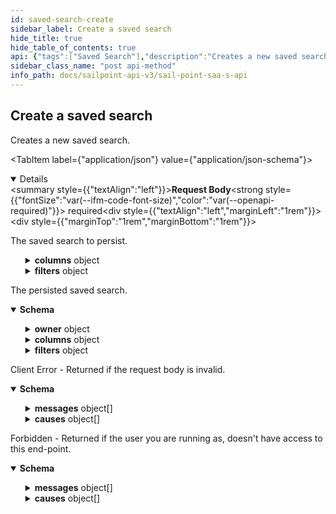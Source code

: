 ```yaml
---
id: saved-search-create
sidebar_label: Create a saved search
hide_title: true
hide_table_of_contents: true
api: {"tags":["Saved Search"],"description":"Creates a new saved search.\n","operationId":"savedSearchCreate","requestBody":{"description":"The saved search to persist.","content":{"application/json":{"schema":{"allOf":[{"type":"object","properties":{"name":{"description":"The name of the saved search.\n","type":"string","example":"Disabled accounts"},"description":{"description":"The description of the saved search.\n","type":"string","example":"Disabled accounts"}}},{"type":"object","properties":{"public":{"description":"Indicates if the saved search is public.\n","type":"boolean","default":false},"created":{"description":"The date the saved search was initially created.\n","type":"string","nullable":true,"format":"date-time","example":"2018-06-25T20:22:28.104Z"},"modified":{"description":"The last date the saved search was modified.\n","type":"string","nullable":true,"format":"date-time","example":"2018-06-25T20:22:28.104Z"},"indices":{"description":"The names of the Elasticsearch indices in which to search.\n","type":"array","items":{"description":"Enum representing the currently supported indices.\nAdditional values may be added in the future without notice.","type":"string","enum":["accessprofiles","accountactivities","entitlements","events","identities","roles"],"example":"identities"},"example":["identities"]},"columns":{"description":"The columns to be returned (specifies the order in which they will be presented) for each document type.\n\nThe currently supported document types are: _accessprofile_, _accountactivity_, _account_, _aggregation_, _entitlement_, _event_, _identity_, and _role_.\n","type":"object","additionalProperties":{"type":"array","items":{"type":"object","properties":{"field":{"description":"The name of the field.\n","type":"string"},"header":{"description":"The value of the header.\n","type":"string"}},"required":["field"]}},"example":{"identity":[{"field":"displayName","header":"Display Name"},{"field":"email","header":"Work Email"},{"field":"attributes.cloudLifecycleState","header":"Lifecycle State"}]}},"query":{"description":"The search query using Elasticsearch [Query String Query](https://www.elastic.co/guide/en/elasticsearch/reference/5.2/query-dsl-query-string-query.html#query-string) syntax from the Query DSL.\n","type":"string","example":"@accounts(disabled:true)"},"fields":{"description":"The fields to be searched against in a multi-field query.\n","type":"array","items":{"type":"string"},"example":["disabled"]},"sort":{"description":"The fields to be used to sort the search results.\n","type":"array","items":{"type":"string"},"example":["displayName"]},"filters":{"nullable":true,"allOf":[{"type":"object","description":"The filters to be applied for each filtered field name.","example":{"attributes.cloudAuthoritativeSource":{"type":"EXISTS","exclude":true},"accessCount":{"type":"RANGE","range":{"lower":{"value":"3"}}},"created":{"type":"RANGE","range":{"lower":{"value":"2019-12-01","inclusive":true},"upper":{"value":"2020-01-01"}}},"source.name":{"type":"TERMS","terms":["HR Employees","Corporate Active Directory"],"exclude":true},"protected":{"type":"TERMS","terms":["true"]}}},{"type":"object","properties":{"type":{"description":"Enum representing the currently supported filter types.\nAdditional values may be added in the future without notice.","type":"string","enum":["EXISTS","RANGE","TERMS"],"example":"RANGE"},"range":{"type":"object","description":"The range of values to be filtered.","properties":{"lower":{"description":"The lower bound of the range.","type":"object","required":["value"],"properties":{"value":{"description":"The value of the range's endpoint.","type":"string"},"inclusive":{"description":"Indicates if the endpoint is included in the range.","type":"boolean","default":false}}},"upper":{"description":"The upper bound of the range.","type":"object","required":["value"],"properties":{"value":{"description":"The value of the range's endpoint.","type":"string"},"inclusive":{"description":"Indicates if the endpoint is included in the range.","type":"boolean","default":false}}}}},"terms":{"description":"The terms to be filtered.","type":"array","items":{"type":"string"}},"exclude":{"description":"Indicates if the filter excludes results.","type":"boolean","default":false}}}]}},"required":["indices","query"]}]}}},"required":true},"responses":{"201":{"description":"The persisted saved search.","content":{"application/json":{"schema":{"type":"object","allOf":[{"type":"object","properties":{"id":{"description":"The saved search ID.\n","type":"string","example":"0de46054-fe90-434a-b84e-c6b3359d0c64"},"owner":{"description":"The owner of the saved search.\n","type":"object","properties":{"type":{"type":"string","enum":["ACCOUNT_CORRELATION_CONFIG","ACCESS_PROFILE","ACCESS_REQUEST_APPROVAL","ACCOUNT","APPLICATION","CAMPAIGN","CAMPAIGN_FILTER","CERTIFICATION","CLUSTER","CONNECTOR_SCHEMA","ENTITLEMENT","GOVERNANCE_GROUP","IDENTITY","IDENTITY_PROFILE","IDENTITY_REQUEST","LIFECYCLE_STATE","PASSWORD_POLICY","ROLE","RULE","SOD_POLICY","SOURCE","TAG_CATEGORY","TASK_RESULT","REPORT_RESULT","SOD_VIOLATION","ACCOUNT_ACTIVITY"],"description":"An enumeration of the types of DTOs supported within the IdentityNow infrastructure.","example":"IDENTITY"},"id":{"type":"string","example":"2c91808568c529c60168cca6f90c1313"}},"required":["type","id"]}}},{"type":"object","properties":{"name":{"description":"The name of the saved search.\n","type":"string","example":"Disabled accounts"},"description":{"description":"The description of the saved search.\n","type":"string","example":"Disabled accounts"}}},{"type":"object","properties":{"public":{"description":"Indicates if the saved search is public.\n","type":"boolean","default":false},"created":{"description":"The date the saved search was initially created.\n","type":"string","nullable":true,"format":"date-time","example":"2018-06-25T20:22:28.104Z"},"modified":{"description":"The last date the saved search was modified.\n","type":"string","nullable":true,"format":"date-time","example":"2018-06-25T20:22:28.104Z"},"indices":{"description":"The names of the Elasticsearch indices in which to search.\n","type":"array","items":{"description":"Enum representing the currently supported indices.\nAdditional values may be added in the future without notice.","type":"string","enum":["accessprofiles","accountactivities","entitlements","events","identities","roles"],"example":"identities"},"example":["identities"]},"columns":{"description":"The columns to be returned (specifies the order in which they will be presented) for each document type.\n\nThe currently supported document types are: _accessprofile_, _accountactivity_, _account_, _aggregation_, _entitlement_, _event_, _identity_, and _role_.\n","type":"object","additionalProperties":{"type":"array","items":{"type":"object","properties":{"field":{"description":"The name of the field.\n","type":"string"},"header":{"description":"The value of the header.\n","type":"string"}},"required":["field"]}},"example":{"identity":[{"field":"displayName","header":"Display Name"},{"field":"email","header":"Work Email"},{"field":"attributes.cloudLifecycleState","header":"Lifecycle State"}]}},"query":{"description":"The search query using Elasticsearch [Query String Query](https://www.elastic.co/guide/en/elasticsearch/reference/5.2/query-dsl-query-string-query.html#query-string) syntax from the Query DSL.\n","type":"string","example":"@accounts(disabled:true)"},"fields":{"description":"The fields to be searched against in a multi-field query.\n","type":"array","items":{"type":"string"},"example":["disabled"]},"sort":{"description":"The fields to be used to sort the search results.\n","type":"array","items":{"type":"string"},"example":["displayName"]},"filters":{"nullable":true,"allOf":[{"type":"object","description":"The filters to be applied for each filtered field name.","example":{"attributes.cloudAuthoritativeSource":{"type":"EXISTS","exclude":true},"accessCount":{"type":"RANGE","range":{"lower":{"value":"3"}}},"created":{"type":"RANGE","range":{"lower":{"value":"2019-12-01","inclusive":true},"upper":{"value":"2020-01-01"}}},"source.name":{"type":"TERMS","terms":["HR Employees","Corporate Active Directory"],"exclude":true},"protected":{"type":"TERMS","terms":["true"]}}},{"type":"object","properties":{"type":{"description":"Enum representing the currently supported filter types.\nAdditional values may be added in the future without notice.","type":"string","enum":["EXISTS","RANGE","TERMS"],"example":"RANGE"},"range":{"type":"object","description":"The range of values to be filtered.","properties":{"lower":{"description":"The lower bound of the range.","type":"object","required":["value"],"properties":{"value":{"description":"The value of the range's endpoint.","type":"string"},"inclusive":{"description":"Indicates if the endpoint is included in the range.","type":"boolean","default":false}}},"upper":{"description":"The upper bound of the range.","type":"object","required":["value"],"properties":{"value":{"description":"The value of the range's endpoint.","type":"string"},"inclusive":{"description":"Indicates if the endpoint is included in the range.","type":"boolean","default":false}}}}},"terms":{"description":"The terms to be filtered.","type":"array","items":{"type":"string"}},"exclude":{"description":"Indicates if the filter excludes results.","type":"boolean","default":false}}}]}},"required":["indices","query"]}]}}}},"400":{"description":"Client Error - Returned if the request body is invalid.","content":{"application/json":{"schema":{"type":"object","properties":{"detailCode":{"type":"string","description":"Fine-grained error code providing more detail of the error.","example":"400.1 Bad Request Content"},"trackingId":{"type":"string","description":"Unique tracking id for the error.","example":"e7eab60924f64aa284175b9fa3309599"},"messages":{"type":"array","description":"Generic localized reason for error","items":{"type":"object","properties":{"locale":{"type":"string","description":"The locale for the message text, a BCP 47 language tag.","example":"en-US"},"localeOrigin":{"type":"string","enum":["DEFAULT","REQUEST"],"description":"An indicator of how the locale was selected. *DEFAULT* means the locale is the system default. *REQUEST* means the locale was selected from the request context (i.e., best match based on the *Accept-Language* header). Additional values may be added in the future without notice.","example":"DEFAULT"},"text":{"type":"string","description":"Actual text of the error message in the indicated locale.","example":"The request was syntactically correct but its content is semantically invalid."}}}},"causes":{"type":"array","description":"Plain-text descriptive reasons to provide additional detail to the text provided in the messages field","items":{"type":"object","properties":{"locale":{"type":"string","description":"The locale for the message text, a BCP 47 language tag.","example":"en-US"},"localeOrigin":{"type":"string","enum":["DEFAULT","REQUEST"],"description":"An indicator of how the locale was selected. *DEFAULT* means the locale is the system default. *REQUEST* means the locale was selected from the request context (i.e., best match based on the *Accept-Language* header). Additional values may be added in the future without notice.","example":"DEFAULT"},"text":{"type":"string","description":"Actual text of the error message in the indicated locale.","example":"The request was syntactically correct but its content is semantically invalid."}}}}}}}}},"403":{"description":"Forbidden - Returned if the user you are running as, doesn't have access to this end-point.","content":{"application/json":{"schema":{"type":"object","properties":{"detailCode":{"type":"string","description":"Fine-grained error code providing more detail of the error.","example":"400.1 Bad Request Content"},"trackingId":{"type":"string","description":"Unique tracking id for the error.","example":"e7eab60924f64aa284175b9fa3309599"},"messages":{"type":"array","description":"Generic localized reason for error","items":{"type":"object","properties":{"locale":{"type":"string","description":"The locale for the message text, a BCP 47 language tag.","example":"en-US"},"localeOrigin":{"type":"string","enum":["DEFAULT","REQUEST"],"description":"An indicator of how the locale was selected. *DEFAULT* means the locale is the system default. *REQUEST* means the locale was selected from the request context (i.e., best match based on the *Accept-Language* header). Additional values may be added in the future without notice.","example":"DEFAULT"},"text":{"type":"string","description":"Actual text of the error message in the indicated locale.","example":"The request was syntactically correct but its content is semantically invalid."}}}},"causes":{"type":"array","description":"Plain-text descriptive reasons to provide additional detail to the text provided in the messages field","items":{"type":"object","properties":{"locale":{"type":"string","description":"The locale for the message text, a BCP 47 language tag.","example":"en-US"},"localeOrigin":{"type":"string","enum":["DEFAULT","REQUEST"],"description":"An indicator of how the locale was selected. *DEFAULT* means the locale is the system default. *REQUEST* means the locale was selected from the request context (i.e., best match based on the *Accept-Language* header). Additional values may be added in the future without notice.","example":"DEFAULT"},"text":{"type":"string","description":"Actual text of the error message in the indicated locale.","example":"The request was syntactically correct but its content is semantically invalid."}}}}}},"examples":{"403":{"summary":"An example of a 403 response object","value":{"detailCode":"403 Forbidden","trackingId":"b21b1f7ce4da4d639f2c62a57171b427","messages":[{"locale":"en-US","localeOrigin":"DEFAULT","text":"The server understood the request but refuses to authorize it."}]}}}}}}},"method":"post","path":"/saved-searches","servers":[{"url":"https://{tenant}.api.identitynow.com/v3","description":"This is the production API server.","variables":{"tenant":{"default":"sailpoint","description":"This is the name of your tenant, typically your company's name."}}}],"security":[{"oauth2":[]}],"securitySchemes":{"oauth2":{"type":"oauth2","description":"OAuth2 Bearer token (JWT). See [IdentityNow REST API Authentication](https://developer.sailpoint.com/docs/authentication.html) for more information.\n- Directions for generating a [personal access token](https://developer.sailpoint.com/docs/authentication.html#personal-access-tokens)\n- Directions using [client credentials flow](https://developer.sailpoint.com/docs/authentication.html#client-credentials-grant-flow)\n- Directions for using [authorization code flow](https://developer.sailpoint.com/docs/authentication.html#authorization-code-grant-flow)\n\nWhich authentication method should I choose?  See our [guide](https://developer.sailpoint.com/docs/authentication.html#which-oauth-2-0-grant-flow-should-i-use)\n\nLearn more about how to find your `tokenUrl` and `authorizationUrl` [in our docs](https://developer.sailpoint.com/docs/authentication.html#finding-your-tenant-s-oauth-details)\n","flows":{"clientCredentials":{"tokenUrl":"https://tenant.api.identitynow.com/oauth/token","scopes":{"sp:scopes:default":"default scope","sp:scopes:all":"access to all scopes"}},"authorizationCode":{"authorizationUrl":"https://tenant.identitynow.com/oauth/authorize","tokenUrl":"https://tenant.api.identitynow.com/oauth/token","scopes":{"sp:scopes:default":"default scope","sp:scopes:all":"access to all scopes"}}}}},"jsonRequestBodyExample":{"name":"Disabled accounts","description":"Disabled accounts","public":false,"created":"2018-06-25T20:22:28.104Z","modified":"2018-06-25T20:22:28.104Z","indices":["identities"],"columns":{"identity":[{"field":"displayName","header":"Display Name"},{"field":"email","header":"Work Email"},{"field":"attributes.cloudLifecycleState","header":"Lifecycle State"}]},"query":"@accounts(disabled:true)","fields":["disabled"],"sort":["displayName"],"filters":{"attributes.cloudAuthoritativeSource":{"type":"EXISTS","exclude":true},"accessCount":{"type":"RANGE","range":{"lower":{"value":"3"}}},"created":{"type":"RANGE","range":{"lower":{"value":"2019-12-01","inclusive":true},"upper":{"value":"2020-01-01"}}},"source.name":{"type":"TERMS","terms":["HR Employees","Corporate Active Directory"],"exclude":true},"protected":{"type":"TERMS","terms":["true"]}}},"info":{"contact":{"email":"developers@sailpoint.com","name":"Developer Relations","url":"https://developer.sailpoint.com/discuss"},"description":"These are the public APIs for SailPoint's SaaS services. We encourage you to join the SailPoint Developer Community forum at https://developer.sailpoint.com/discuss to connect with other developers using our APIs.","title":"SailPoint - SaaS API","version":"3.0.0"},"postman":{"name":"Create a saved search","description":{"content":"Creates a new saved search.\n","type":"text/plain"},"url":{"path":["saved-searches"],"host":["{{baseUrl}}"],"query":[],"variable":[]},"header":[{"key":"Content-Type","value":"application/json"},{"key":"Accept","value":"application/json"}],"method":"POST","body":{"mode":"raw","raw":"\"\"","options":{"raw":{"language":"json"}}}}}
sidebar_class_name: "post api-method"
info_path: docs/sailpoint-api-v3/sail-point-saa-s-api
---
```



## Create a saved search



Creates a new saved search.


<MimeTabs><TabItem label={"application/json"} value={"application/json-schema"}><details style={{}} data-collapsed={false} open={true}><summary style={{"textAlign":"left"}}><strong>Request Body</strong><strong style={{"fontSize":"var(--ifm-code-font-size)","color":"var(--openapi-required)"}}> required</strong></summary><div style={{"textAlign":"left","marginLeft":"1rem"}}><div style={{"marginTop":"1rem","marginBottom":"1rem"}}>

The saved search to persist.

</div></div><ul style={{"marginLeft":"1rem"}}><SchemaItem collapsible={false} name={"name"} required={false} schemaDescription={"The name of the saved search.\n"} schemaName={"string"} qualifierMessage={undefined} defaultValue={undefined}></SchemaItem><SchemaItem collapsible={false} name={"description"} required={false} schemaDescription={"The description of the saved search.\n"} schemaName={"string"} qualifierMessage={undefined} defaultValue={undefined}></SchemaItem><SchemaItem collapsible={false} name={"public"} required={false} schemaDescription={"Indicates if the saved search is public.\n"} schemaName={"boolean"} qualifierMessage={undefined} defaultValue={false}></SchemaItem><SchemaItem collapsible={false} name={"created"} required={false} schemaDescription={"The date the saved search was initially created.\n"} schemaName={"date-time"} qualifierMessage={undefined} defaultValue={undefined}></SchemaItem><SchemaItem collapsible={false} name={"modified"} required={false} schemaDescription={"The last date the saved search was modified.\n"} schemaName={"date-time"} qualifierMessage={undefined} defaultValue={undefined}></SchemaItem><SchemaItem collapsible={false} name={"indices"} required={true} schemaDescription={"The names of the Elasticsearch indices in which to search.\n"} schemaName={"string[]"} qualifierMessage={"**Possible values:** [`accessprofiles`, `accountactivities`, `entitlements`, `events`, `identities`, `roles`]"} defaultValue={undefined}></SchemaItem><SchemaItem collapsible={true} className={"schemaItem"}><details style={{}}><summary style={{}}><strong>columns</strong><span style={{"opacity":"0.6"}}> object</span></summary><div style={{"marginLeft":"1rem"}}><div style={{"marginTop":".5rem","marginBottom":".5rem"}}>

The columns to be returned (specifies the order in which they will be presented) for each document type.

The currently supported document types are: _accessprofile_, _accountactivity_, _account_, _aggregation_, _entitlement_, _event_, _identity_, and _role_.


</div><SchemaItem collapsible={false} name={"type"} required={false} schemaDescription={undefined} schemaName={""} qualifierMessage={undefined} defaultValue={undefined}></SchemaItem><SchemaItem collapsible={true} className={"schemaItem"}><details style={{}}><summary style={{}}><strong>items</strong><span style={{"opacity":"0.6"}}> object</span></summary><div style={{"marginLeft":"1rem"}}><SchemaItem collapsible={false} name={"field"} required={true} schemaDescription={"The name of the field.\n"} schemaName={"string"} qualifierMessage={undefined} defaultValue={undefined}></SchemaItem><SchemaItem collapsible={false} name={"header"} required={false} schemaDescription={"The value of the header.\n"} schemaName={"string"} qualifierMessage={undefined} defaultValue={undefined}></SchemaItem></div></details></SchemaItem></div></details></SchemaItem><SchemaItem collapsible={false} name={"query"} required={true} schemaDescription={"The search query using Elasticsearch [Query String Query](https://www.elastic.co/guide/en/elasticsearch/reference/5.2/query-dsl-query-string-query.html#query-string) syntax from the Query DSL.\n"} schemaName={"string"} qualifierMessage={undefined} defaultValue={undefined}></SchemaItem><SchemaItem collapsible={false} name={"fields"} required={false} schemaDescription={"The fields to be searched against in a multi-field query.\n"} schemaName={"string[]"} qualifierMessage={undefined} defaultValue={undefined}></SchemaItem><SchemaItem collapsible={false} name={"sort"} required={false} schemaDescription={"The fields to be used to sort the search results.\n"} schemaName={"string[]"} qualifierMessage={undefined} defaultValue={undefined}></SchemaItem><SchemaItem collapsible={true} className={"schemaItem"}><details style={{}}><summary style={{}}><strong>filters</strong><span style={{"opacity":"0.6"}}> object</span></summary><div style={{"marginLeft":"1rem"}}><div style={{"marginTop":".5rem","marginBottom":".5rem"}}>

The filters to be applied for each filtered field name.

</div><SchemaItem collapsible={false} name={"type"} required={false} schemaDescription={"Enum representing the currently supported filter types.\nAdditional values may be added in the future without notice."} schemaName={"string"} qualifierMessage={"**Possible values:** [`EXISTS`, `RANGE`, `TERMS`]"} defaultValue={undefined}></SchemaItem><SchemaItem collapsible={true} className={"schemaItem"}><details style={{}}><summary style={{}}><strong>range</strong><span style={{"opacity":"0.6"}}> object</span></summary><div style={{"marginLeft":"1rem"}}><div style={{"marginTop":".5rem","marginBottom":".5rem"}}>

The range of values to be filtered.

</div><SchemaItem collapsible={true} className={"schemaItem"}><details style={{}}><summary style={{}}><strong>lower</strong><span style={{"opacity":"0.6"}}> object</span></summary><div style={{"marginLeft":"1rem"}}><div style={{"marginTop":".5rem","marginBottom":".5rem"}}>

The lower bound of the range.

</div><SchemaItem collapsible={false} name={"value"} required={true} schemaDescription={"The value of the range's endpoint."} schemaName={"string"} qualifierMessage={undefined} defaultValue={undefined}></SchemaItem><SchemaItem collapsible={false} name={"inclusive"} required={false} schemaDescription={"Indicates if the endpoint is included in the range."} schemaName={"boolean"} qualifierMessage={undefined} defaultValue={false}></SchemaItem></div></details></SchemaItem><SchemaItem collapsible={true} className={"schemaItem"}><details style={{}}><summary style={{}}><strong>upper</strong><span style={{"opacity":"0.6"}}> object</span></summary><div style={{"marginLeft":"1rem"}}><div style={{"marginTop":".5rem","marginBottom":".5rem"}}>

The upper bound of the range.

</div><SchemaItem collapsible={false} name={"value"} required={true} schemaDescription={"The value of the range's endpoint."} schemaName={"string"} qualifierMessage={undefined} defaultValue={undefined}></SchemaItem><SchemaItem collapsible={false} name={"inclusive"} required={false} schemaDescription={"Indicates if the endpoint is included in the range."} schemaName={"boolean"} qualifierMessage={undefined} defaultValue={false}></SchemaItem></div></details></SchemaItem></div></details></SchemaItem><SchemaItem collapsible={false} name={"terms"} required={false} schemaDescription={"The terms to be filtered."} schemaName={"string[]"} qualifierMessage={undefined} defaultValue={undefined}></SchemaItem><SchemaItem collapsible={false} name={"exclude"} required={false} schemaDescription={"Indicates if the filter excludes results."} schemaName={"boolean"} qualifierMessage={undefined} defaultValue={false}></SchemaItem></div></details></SchemaItem></ul></details></TabItem></MimeTabs><div><ApiTabs><TabItem label={"201"} value={"201"}><div>

The persisted saved search.

</div><div><MimeTabs groupId={"mime-type"}><TabItem label={"application/json"} value={"application/json"}><SchemaTabs groupId={"schema-tabs"}><TabItem label={"Schema"} value={"Schema"}><details style={{}} data-collapsed={false} open={true}><summary style={{"textAlign":"left"}}><strong>Schema</strong></summary><div style={{"textAlign":"left","marginLeft":"1rem"}}></div><ul style={{"marginLeft":"1rem"}}><SchemaItem collapsible={false} name={"id"} required={false} schemaDescription={"The saved search ID.\n"} schemaName={"string"} qualifierMessage={undefined} defaultValue={undefined}></SchemaItem><SchemaItem collapsible={true} className={"schemaItem"}><details style={{}}><summary style={{}}><strong>owner</strong><span style={{"opacity":"0.6"}}> object</span></summary><div style={{"marginLeft":"1rem"}}><div style={{"marginTop":".5rem","marginBottom":".5rem"}}>

The owner of the saved search.


</div><SchemaItem collapsible={false} name={"type"} required={false} schemaDescription={"An enumeration of the types of DTOs supported within the IdentityNow infrastructure."} schemaName={"string"} qualifierMessage={"**Possible values:** [`ACCOUNT_CORRELATION_CONFIG`, `ACCESS_PROFILE`, `ACCESS_REQUEST_APPROVAL`, `ACCOUNT`, `APPLICATION`, `CAMPAIGN`, `CAMPAIGN_FILTER`, `CERTIFICATION`, `CLUSTER`, `CONNECTOR_SCHEMA`, `ENTITLEMENT`, `GOVERNANCE_GROUP`, `IDENTITY`, `IDENTITY_PROFILE`, `IDENTITY_REQUEST`, `LIFECYCLE_STATE`, `PASSWORD_POLICY`, `ROLE`, `RULE`, `SOD_POLICY`, `SOURCE`, `TAG_CATEGORY`, `TASK_RESULT`, `REPORT_RESULT`, `SOD_VIOLATION`, `ACCOUNT_ACTIVITY`]"} defaultValue={undefined}></SchemaItem><SchemaItem collapsible={false} name={"id"} required={false} schemaDescription={undefined} schemaName={"string"} qualifierMessage={undefined} defaultValue={undefined}></SchemaItem></div></details></SchemaItem><SchemaItem collapsible={false} name={"name"} required={false} schemaDescription={"The name of the saved search.\n"} schemaName={"string"} qualifierMessage={undefined} defaultValue={undefined}></SchemaItem><SchemaItem collapsible={false} name={"description"} required={false} schemaDescription={"The description of the saved search.\n"} schemaName={"string"} qualifierMessage={undefined} defaultValue={undefined}></SchemaItem><SchemaItem collapsible={false} name={"public"} required={false} schemaDescription={"Indicates if the saved search is public.\n"} schemaName={"boolean"} qualifierMessage={undefined} defaultValue={false}></SchemaItem><SchemaItem collapsible={false} name={"created"} required={false} schemaDescription={"The date the saved search was initially created.\n"} schemaName={"date-time"} qualifierMessage={undefined} defaultValue={undefined}></SchemaItem><SchemaItem collapsible={false} name={"modified"} required={false} schemaDescription={"The last date the saved search was modified.\n"} schemaName={"date-time"} qualifierMessage={undefined} defaultValue={undefined}></SchemaItem><SchemaItem collapsible={false} name={"indices"} required={false} schemaDescription={"The names of the Elasticsearch indices in which to search.\n"} schemaName={"string[]"} qualifierMessage={"**Possible values:** [`accessprofiles`, `accountactivities`, `entitlements`, `events`, `identities`, `roles`]"} defaultValue={undefined}></SchemaItem><SchemaItem collapsible={true} className={"schemaItem"}><details style={{}}><summary style={{}}><strong>columns</strong><span style={{"opacity":"0.6"}}> object</span></summary><div style={{"marginLeft":"1rem"}}><div style={{"marginTop":".5rem","marginBottom":".5rem"}}>

The columns to be returned (specifies the order in which they will be presented) for each document type.

The currently supported document types are: _accessprofile_, _accountactivity_, _account_, _aggregation_, _entitlement_, _event_, _identity_, and _role_.


</div><SchemaItem collapsible={false} name={"type"} required={false} schemaDescription={undefined} schemaName={""} qualifierMessage={undefined} defaultValue={undefined}></SchemaItem><SchemaItem collapsible={true} className={"schemaItem"}><details style={{}}><summary style={{}}><strong>items</strong><span style={{"opacity":"0.6"}}> object</span></summary><div style={{"marginLeft":"1rem"}}><SchemaItem collapsible={false} name={"field"} required={false} schemaDescription={"The name of the field.\n"} schemaName={"string"} qualifierMessage={undefined} defaultValue={undefined}></SchemaItem><SchemaItem collapsible={false} name={"header"} required={false} schemaDescription={"The value of the header.\n"} schemaName={"string"} qualifierMessage={undefined} defaultValue={undefined}></SchemaItem></div></details></SchemaItem></div></details></SchemaItem><SchemaItem collapsible={false} name={"query"} required={false} schemaDescription={"The search query using Elasticsearch [Query String Query](https://www.elastic.co/guide/en/elasticsearch/reference/5.2/query-dsl-query-string-query.html#query-string) syntax from the Query DSL.\n"} schemaName={"string"} qualifierMessage={undefined} defaultValue={undefined}></SchemaItem><SchemaItem collapsible={false} name={"fields"} required={false} schemaDescription={"The fields to be searched against in a multi-field query.\n"} schemaName={"string[]"} qualifierMessage={undefined} defaultValue={undefined}></SchemaItem><SchemaItem collapsible={false} name={"sort"} required={false} schemaDescription={"The fields to be used to sort the search results.\n"} schemaName={"string[]"} qualifierMessage={undefined} defaultValue={undefined}></SchemaItem><SchemaItem collapsible={true} className={"schemaItem"}><details style={{}}><summary style={{}}><strong>filters</strong><span style={{"opacity":"0.6"}}> object</span></summary><div style={{"marginLeft":"1rem"}}><div style={{"marginTop":".5rem","marginBottom":".5rem"}}>

The filters to be applied for each filtered field name.

</div><SchemaItem collapsible={false} name={"type"} required={false} schemaDescription={"Enum representing the currently supported filter types.\nAdditional values may be added in the future without notice."} schemaName={"string"} qualifierMessage={"**Possible values:** [`EXISTS`, `RANGE`, `TERMS`]"} defaultValue={undefined}></SchemaItem><SchemaItem collapsible={true} className={"schemaItem"}><details style={{}}><summary style={{}}><strong>range</strong><span style={{"opacity":"0.6"}}> object</span></summary><div style={{"marginLeft":"1rem"}}><div style={{"marginTop":".5rem","marginBottom":".5rem"}}>

The range of values to be filtered.

</div><SchemaItem collapsible={true} className={"schemaItem"}><details style={{}}><summary style={{}}><strong>lower</strong><span style={{"opacity":"0.6"}}> object</span></summary><div style={{"marginLeft":"1rem"}}><div style={{"marginTop":".5rem","marginBottom":".5rem"}}>

The lower bound of the range.

</div><SchemaItem collapsible={false} name={"value"} required={false} schemaDescription={"The value of the range's endpoint."} schemaName={"string"} qualifierMessage={undefined} defaultValue={undefined}></SchemaItem><SchemaItem collapsible={false} name={"inclusive"} required={false} schemaDescription={"Indicates if the endpoint is included in the range."} schemaName={"boolean"} qualifierMessage={undefined} defaultValue={false}></SchemaItem></div></details></SchemaItem><SchemaItem collapsible={true} className={"schemaItem"}><details style={{}}><summary style={{}}><strong>upper</strong><span style={{"opacity":"0.6"}}> object</span></summary><div style={{"marginLeft":"1rem"}}><div style={{"marginTop":".5rem","marginBottom":".5rem"}}>

The upper bound of the range.

</div><SchemaItem collapsible={false} name={"value"} required={false} schemaDescription={"The value of the range's endpoint."} schemaName={"string"} qualifierMessage={undefined} defaultValue={undefined}></SchemaItem><SchemaItem collapsible={false} name={"inclusive"} required={false} schemaDescription={"Indicates if the endpoint is included in the range."} schemaName={"boolean"} qualifierMessage={undefined} defaultValue={false}></SchemaItem></div></details></SchemaItem></div></details></SchemaItem><SchemaItem collapsible={false} name={"terms"} required={false} schemaDescription={"The terms to be filtered."} schemaName={"string[]"} qualifierMessage={undefined} defaultValue={undefined}></SchemaItem><SchemaItem collapsible={false} name={"exclude"} required={false} schemaDescription={"Indicates if the filter excludes results."} schemaName={"boolean"} qualifierMessage={undefined} defaultValue={false}></SchemaItem></div></details></SchemaItem></ul></details></TabItem></SchemaTabs></TabItem></MimeTabs></div></TabItem><TabItem label={"400"} value={"400"}><div>

Client Error - Returned if the request body is invalid.

</div><div><MimeTabs groupId={"mime-type"}><TabItem label={"application/json"} value={"application/json"}><SchemaTabs groupId={"schema-tabs"}><TabItem label={"Schema"} value={"Schema"}><details style={{}} data-collapsed={false} open={true}><summary style={{"textAlign":"left"}}><strong>Schema</strong></summary><div style={{"textAlign":"left","marginLeft":"1rem"}}></div><ul style={{"marginLeft":"1rem"}}><SchemaItem collapsible={false} name={"detailCode"} required={false} schemaDescription={"Fine-grained error code providing more detail of the error."} schemaName={"string"} qualifierMessage={undefined} defaultValue={undefined}></SchemaItem><SchemaItem collapsible={false} name={"trackingId"} required={false} schemaDescription={"Unique tracking id for the error."} schemaName={"string"} qualifierMessage={undefined} defaultValue={undefined}></SchemaItem><SchemaItem collapsible={true} className={"schemaItem"}><details style={{}}><summary style={{}}><strong>messages</strong><span style={{"opacity":"0.6"}}> object[]</span></summary><div style={{"marginLeft":"1rem"}}><div style={{"marginTop":".5rem","marginBottom":".5rem"}}>

Generic localized reason for error

</div><SchemaItem collapsible={false} name={"locale"} required={false} schemaDescription={"The locale for the message text, a BCP 47 language tag."} schemaName={"string"} qualifierMessage={undefined} defaultValue={undefined}></SchemaItem><SchemaItem collapsible={false} name={"localeOrigin"} required={false} schemaDescription={"An indicator of how the locale was selected. *DEFAULT* means the locale is the system default. *REQUEST* means the locale was selected from the request context (i.e., best match based on the *Accept-Language* header). Additional values may be added in the future without notice."} schemaName={"string"} qualifierMessage={"**Possible values:** [`DEFAULT`, `REQUEST`]"} defaultValue={undefined}></SchemaItem><SchemaItem collapsible={false} name={"text"} required={false} schemaDescription={"Actual text of the error message in the indicated locale."} schemaName={"string"} qualifierMessage={undefined} defaultValue={undefined}></SchemaItem></div></details></SchemaItem><SchemaItem collapsible={true} className={"schemaItem"}><details style={{}}><summary style={{}}><strong>causes</strong><span style={{"opacity":"0.6"}}> object[]</span></summary><div style={{"marginLeft":"1rem"}}><div style={{"marginTop":".5rem","marginBottom":".5rem"}}>

Plain-text descriptive reasons to provide additional detail to the text provided in the messages field

</div><SchemaItem collapsible={false} name={"locale"} required={false} schemaDescription={"The locale for the message text, a BCP 47 language tag."} schemaName={"string"} qualifierMessage={undefined} defaultValue={undefined}></SchemaItem><SchemaItem collapsible={false} name={"localeOrigin"} required={false} schemaDescription={"An indicator of how the locale was selected. *DEFAULT* means the locale is the system default. *REQUEST* means the locale was selected from the request context (i.e., best match based on the *Accept-Language* header). Additional values may be added in the future without notice."} schemaName={"string"} qualifierMessage={"**Possible values:** [`DEFAULT`, `REQUEST`]"} defaultValue={undefined}></SchemaItem><SchemaItem collapsible={false} name={"text"} required={false} schemaDescription={"Actual text of the error message in the indicated locale."} schemaName={"string"} qualifierMessage={undefined} defaultValue={undefined}></SchemaItem></div></details></SchemaItem></ul></details></TabItem></SchemaTabs></TabItem></MimeTabs></div></TabItem><TabItem label={"403"} value={"403"}><div>

Forbidden - Returned if the user you are running as, doesn't have access to this end-point.

</div><div><MimeTabs groupId={"mime-type"}><TabItem label={"application/json"} value={"application/json"}><SchemaTabs groupId={"schema-tabs"}><TabItem label={"Schema"} value={"Schema"}><details style={{}} data-collapsed={false} open={true}><summary style={{"textAlign":"left"}}><strong>Schema</strong></summary><div style={{"textAlign":"left","marginLeft":"1rem"}}></div><ul style={{"marginLeft":"1rem"}}><SchemaItem collapsible={false} name={"detailCode"} required={false} schemaDescription={"Fine-grained error code providing more detail of the error."} schemaName={"string"} qualifierMessage={undefined} defaultValue={undefined}></SchemaItem><SchemaItem collapsible={false} name={"trackingId"} required={false} schemaDescription={"Unique tracking id for the error."} schemaName={"string"} qualifierMessage={undefined} defaultValue={undefined}></SchemaItem><SchemaItem collapsible={true} className={"schemaItem"}><details style={{}}><summary style={{}}><strong>messages</strong><span style={{"opacity":"0.6"}}> object[]</span></summary><div style={{"marginLeft":"1rem"}}><div style={{"marginTop":".5rem","marginBottom":".5rem"}}>

Generic localized reason for error

</div><SchemaItem collapsible={false} name={"locale"} required={false} schemaDescription={"The locale for the message text, a BCP 47 language tag."} schemaName={"string"} qualifierMessage={undefined} defaultValue={undefined}></SchemaItem><SchemaItem collapsible={false} name={"localeOrigin"} required={false} schemaDescription={"An indicator of how the locale was selected. *DEFAULT* means the locale is the system default. *REQUEST* means the locale was selected from the request context (i.e., best match based on the *Accept-Language* header). Additional values may be added in the future without notice."} schemaName={"string"} qualifierMessage={"**Possible values:** [`DEFAULT`, `REQUEST`]"} defaultValue={undefined}></SchemaItem><SchemaItem collapsible={false} name={"text"} required={false} schemaDescription={"Actual text of the error message in the indicated locale."} schemaName={"string"} qualifierMessage={undefined} defaultValue={undefined}></SchemaItem></div></details></SchemaItem><SchemaItem collapsible={true} className={"schemaItem"}><details style={{}}><summary style={{}}><strong>causes</strong><span style={{"opacity":"0.6"}}> object[]</span></summary><div style={{"marginLeft":"1rem"}}><div style={{"marginTop":".5rem","marginBottom":".5rem"}}>

Plain-text descriptive reasons to provide additional detail to the text provided in the messages field

</div><SchemaItem collapsible={false} name={"locale"} required={false} schemaDescription={"The locale for the message text, a BCP 47 language tag."} schemaName={"string"} qualifierMessage={undefined} defaultValue={undefined}></SchemaItem><SchemaItem collapsible={false} name={"localeOrigin"} required={false} schemaDescription={"An indicator of how the locale was selected. *DEFAULT* means the locale is the system default. *REQUEST* means the locale was selected from the request context (i.e., best match based on the *Accept-Language* header). Additional values may be added in the future without notice."} schemaName={"string"} qualifierMessage={"**Possible values:** [`DEFAULT`, `REQUEST`]"} defaultValue={undefined}></SchemaItem><SchemaItem collapsible={false} name={"text"} required={false} schemaDescription={"Actual text of the error message in the indicated locale."} schemaName={"string"} qualifierMessage={undefined} defaultValue={undefined}></SchemaItem></div></details></SchemaItem></ul></details></TabItem><TabItem label={"403"} value={"403"}><ResponseSamples responseExample={"{\n  \"detailCode\": \"403 Forbidden\",\n  \"trackingId\": \"b21b1f7ce4da4d639f2c62a57171b427\",\n  \"messages\": [\n    {\n      \"locale\": \"en-US\",\n      \"localeOrigin\": \"DEFAULT\",\n      \"text\": \"The server understood the request but refuses to authorize it.\"\n    }\n  ]\n}"}></ResponseSamples></TabItem></SchemaTabs></TabItem></MimeTabs></div></TabItem></ApiTabs></div>
      